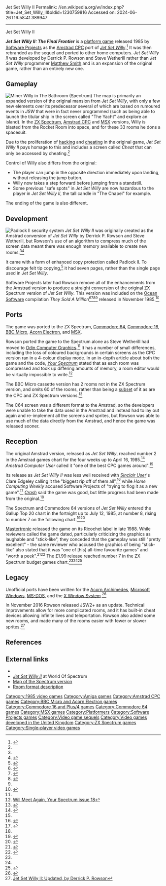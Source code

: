 Jet Set Willy II
Permalink: //en.wikipedia.org/w/index.php?title=Jet_Set_Willy_II&oldid=1230759816
Accessed on: 2024-06-26T16:58:41.389947



------
Jet Set Willy II
{{short description|1985 video game}}
{{Use British English|date=January 2021}}
{{Use dmy dates|date=January 2021}}
{{Infobox video game
|width = 
|title = Jet Set Willy II: The Final Frontier
|image = jsw2_zx_cassette.jpg
|caption =
|developer = Derrick P. Rowson and [[Steve Wetherill]] (Amstrad), Derrick P. Rowson (Spectrum), John Darnell and Steve Birtles (C64)<ref name='retrogamer1'>{{cite magazine |title=Hall of the Miner King|magazine=Retro Gamer|issue=1|publisher=Imagine|date=March 2004|pages=24–29|first=Martyn|last=Carroll}}</ref><ref name='retrogamer87'>{{cite magazine |title=The Making of Jet Set Willy II|magazine=Retro Gamer|issue=87|publisher=Imagine|date=3 March 2011|pages=76–81|first=Martyn|last=Carroll}}</ref>
|publisher = [[Software Projects]]
|designer = [[Matthew Smith (games programmer)|Matthew Smith]]
|series = ''[[Miner Willy]]''
|engine = 
|released = 1985
|genre = [[Platform game|Platform]]
|modes = [[Single-player video game|Single-player]]
|platforms = [[ZX Spectrum]], [[Commodore 64]], [[Amstrad CPC]], [[Acorn Electron]], [[BBC Micro]], [[Commodore 16]], [[Amiga]], [[MSX]]
}}

'''''Jet Set Willy II: The Final Frontier''''' is a [[platform game]] released 1985 by [[Software Projects]] as the [[Amstrad CPC]] port of ''[[Jet Set Willy]]''.<ref name='acu10'>{{cite magazine |title=Feature: Jet Set Willy|magazine=Amstrad Computer User|issue=10|publisher=Amsoft|date=September 1985|pages=56–61|url=https://archive.org/details/AmstradComputerUser10-0985/page/n55/mode/2up|access-date=17 March 2023}}</ref> It was then rebranded as the sequel and ported to other home computers. ''Jet Set Willy II'' was developed by Derrick P. Rowson and Steve Wetherill rather than ''Jet Set  Willy'' programmer [[Matthew Smith (games programmer)|Matthew Smith]] and is an expansion of the original game, rather than an entirely new one.

==Gameplay==
[[Image:jsw2_bathroom.png|thumb|left|''Miner Willy'' in ''The Bathroom'' (Spectrum)]]
The map is primarily an expanded version of the original mansion from ''Jet Set Willy'', with only a few new elements over its predecessor several of which are based on rumoured events in ''JSW'' that were in fact never programmed (such as being able to launch the titular ship in the screen called "The Yacht" and explore an island). In the [[ZX Spectrum]], [[Amstrad CPC]] and [[MSX]] versions, Willy is blasted from the Rocket Room into space, and for these 33 rooms he dons a spacesuit.

Due to the proliferation of [[hacker (computer security)|hacking]] and [[Cheating (video games)|cheating]] in the original game, ''Jet Set Willy II'' pays homage to this and includes a screen called ''Cheat'' that can only be accessed by cheating.<ref name='acu10' />

Control of Willy also differs from the original:
* The player can jump in the opposite direction immediately upon landing, without releasing the jump button.
* Willy now takes a step forward before jumping from a standstill.
* Some previous "safe spots" in ''Jet Set Willy'' are now hazardous to the player in ''Jet Set Willy II'', the tall candle in "The Chapel" for example.

The ending of the game is also different.

==Development==
[[Image:JSW2 padlock.jpg|thumb|''Padlock II'' security system]]
''Jet Set Willy II'' was originally created as the Amstrad conversion of ''Jet Set Willy'' by Derrick P. Rowson and Steve Wetherill, but Rowson's use of an algorithm to compress much of the screen data meant there was enough memory available to create new rooms.<ref name='retrogamer1' /><ref>{{cite web|url=http://www.jdawiseman.com/papers/games/jsw2/jsw2_programmer_comments.html#Derrick_Rowson_20130810|title=Jet Set Willy II: Comment from Steve Wetherill and Derrick P. Rowson|last=Rowson|first=Derek|date=10 August 2013|access-date=27 April 2022}}</ref>

It came with a form of enhanced copy protection called Padlock II. To discourage felt tip copying,<ref>{{Cite web |url=https://retrollection.net/2019/02/16/jet-set-willy-i-ii-software-projects-1984-1985-review/ |title=Jet Set Willy I & II (Software Projects, 1984 & 1985) – REVIEW &#124; Retrollection.net |access-date=27 July 2019 |archive-date=27 July 2019 |archive-url=https://web.archive.org/web/20190727131719/https://retrollection.net/2019/02/16/jet-set-willy-i-ii-software-projects-1984-1985-review/ |url-status=dead}}</ref> it had seven pages, rather than the single page used in ''Jet Set Willy''.

Software Projects later had Rowson remove all of the enhancements from the Amstrad version to produce a straight conversion of the original ZX Spectrum version of ''Jet Set Willy''. This version was included on the [[Ocean Software]] compilation ''They Sold A Million''<ref name='amstradactionnov85'>{{cite magazine|title=Hitsquad attack at Christmas|magazine=Amstrad Action|issue=2|publisher=Future Publishing|date=10 October 1985|page=20|url=|access-date=}}</ref><ref name='acu12'>{{cite magazine|title=Bargain Compilation|magazine=Amstrad Computer User|issue=12|publisher=Amsoft|date=November 1985|page=8|url=|access-date=}}</ref><ref name='amstradactionxmas85'>{{cite magazine|title=They Sold A Million|magazine=Amstrad Action|issue=4|publisher=Future Publishing|date=12 December 1985|pages=62–63|url=|access-date=}}</ref><ref name='retrogamer87' /> released in November 1985.<ref name='cvgtheysoldamillion'>{{cite magazine|title=They Sold A Million Advertisement|quote=1st November 1985 Release Date|magazine=Computer and Video Games|issue=49|publisher=EMAP|date=November 1985|page=108|url=https://spectrumcomputing.co.uk/page.php?issue_id=1500&page=108|access-date=18 March 2023}}</ref>

==Ports==
The game was ported to the ZX Spectrum, [[Commodore 64]], [[Commodore 16]], [[BBC Micro]], [[Acorn Electron]], and [[MSX]].

Rowson ported the game to the Spectrum alone as Steve Wetherill had moved to [[Odin Computer Graphics]].<ref name='retrogamer87' /> It has a number of small differences, including the loss of coloured backgrounds in certain screens as the CPC version ran in a 4-colour display mode. In an in-depth article about both the game and the code, ''[[Your Sinclair|Your Spectrum]]'' stated that as each room was compressed and took up differing amounts of memory, a room editor would be virtually impossible to write.<ref>[http://www.worldofspectrum.org/showmag.cgi?mag=YourSpectrum/Issue18/Pages/YourSpectrum1800025.jpg Will Meet Again, Your Spectrum issue 18]</ref>

The BBC Micro cassette version has 2 rooms not in the ZX Spectrum version, and omits 60 of the rooms, rather than being a [[subset]] of it as are the CPC and ZX Spectrum versions.<ref>{{cite web | url=http://www.jdawiseman.com/papers/games/jsw2/bbc/jsw2_bbc.html | title=Jet Set Willy II: BBC Micro version | access-date=2010-10-25}}</ref>

The C64 screen was a different format to the Amstrad, so the developers were unable to take the data used in the Amstrad and instead had to lay out again and re-implement all the screens and sprites, but Rowson was able to use much of the data directly from the Amstrad, and hence the game was released sooner.{{Citation needed|date=March 2023}}

==Reception==
The original Amstrad version, released as ''Jet Set Willy'', reached number 2 in the Amstrad games chart for the four weeks up to April 16, 1985.<ref name='acu7'>{{cite magazine |title=Gallup Software Chart|magazine=Amstrad Computer User|issue=7|publisher=Amsoft|date=June 1985|page=54|url=https://archive.org/details/AmstradComputerUser07-0685/page/n54|access-date=17 March 2023}}</ref> ''Amstrad Computer User'' called it "one of the best CPC games around".<ref name='acu10' />

Its release as ''Jet Set Willy II'' was less well received with ''[[Sinclair User]]'''s Clare Edgeley calling it the "biggest rip off of them all",<ref name='su_dec86'>{{cite magazine |title=Software Scene|magazine=Sinclair User 1986 Annual|issue=57|publisher=EMAP|date=5 October 1985|page=135|url=https://archive.org/details/sinclair-user-magazine-annual-1986/page/n47|access-date=17 March 2023}}</ref> while ''Home Computing Weekly'' accused Software Projects of "trying to flog it as a new game".<ref name='hcw10sep85'>{{cite magazine |title=Reviews: Jet Set Willy II|magazine=Home Computing Weekly|issue=129|publisher=Argus Specialist Publications|date=10 September 1985|page=12|url=https://archive.org/details/home-computing-weekly-129/page/n11|access-date=17 March 2023}}</ref> ''[[Crash (magazine)|Crash]]'' said the game was good, but little progress had been made from the original.<ref name='retrogamer1' />

The Spectrum and Commodore 64 versions of ''Jet Set Willy'' entered the Gallup Top 20 chart in the fortnight up to July 12, 1985, at number 8, rising to number 7 on the following chart.<ref name='hcw121charts'>{{cite magazine |title=Top 20 Software Compiled By Gallup|magazine=Home Computing Weekly|issue=121|publisher=Argus Specialist Publications|date=16 July 1985|page=41|url=https://spectrumcomputing.co.uk/page.php?issue_id=2687&page=41|access-date=17 March 2023}}</ref><ref name='hcw122charts'>{{cite magazine |title=Top 20 Software Compiled By Gallup|magazine=Home Computing Weekly|issue=122|publisher=Argus Specialist Publications|date=30 July 1985|page=41|url=https://spectrumcomputing.co.uk/page.php?issue_id=2689&page=41|access-date=17 March 2023}}</ref>

[[Mastertronic]] released the game on its Ricochet label in late 1988. While reviewers called the game dated, particularly criticizing the graphics as laughable and "stick-like", they conceded that the gameplay was still "pretty excellent" - the same reviewer who accused the graphics of being "stick-like" also stated that it was "one of [his] all-time favourite games" and "worth a peek".<ref name='sinclairuser81'>{{cite magazine |title=Jet Set Willy II|magazine=Sinclair User|issue=81|publisher=EMAP|date=December 1988|page=59|url=https://spectrumcomputing.co.uk/page.php?issue_id=81&page=59|access-date=17 March 2023}}</ref><ref name='zzap46'>{{cite magazine |title=Jet Set Willy: The Final Frontier|magazine=Zzap|issue=46|publisher=Newsfield|date=February 1989|page=92|url=https://archive.org/details/zzap64-magazine-046/page/n91|access-date=17 March 2023}}</ref> The £1.99 release reached number 7 in the ZX Spectrum budget games chart.<ref name='sinclairuser81' /><ref name='zzap46' /><ref name='ys40charts'>{{cite magazine |title=Games Chart: Budget Games|magazine=Your Sinclair|issue=40|publisher=Dennis Publishing|date=April 1989|page=9|url=https://archive.org/details/your-sinclair-40/page/n8/mode/2up|access-date=16 December 2022}}</ref>

==Legacy==
Unofficial ports have been written for the [[Acorn Archimedes]], [[Microsoft Windows]], [[MS-DOS]], and the [[X Window System]].<ref>{{cite web | url=http://decwarch.free.fr/images/jetset.html | title=The DECWindows Archive - JETSET 1.0 | access-date=2006-12-23 | work=DECWindows and VMS CENA's Archive}}</ref>

In November 2016 Rowson released JSW2+ as an update. Technical improvements allow for more complicated rooms, and it has built-in cheat devices allowing infinite lives and teleportation. Rowson also added some new rooms, and made many of the rooms easier with fewer or slower sprites.<ref>[http://www.jdawiseman.com/papers/games/jsw2/jsw2_updated.html Jet Set Willy II: Updated, by Derrick P. Rowson]</ref>

==References==
{{reflist}}

==External links==
* {{WoS_game|id=0002595}}
* ''[https://worldofspectrum.org/archive/software/games/jet-set-willy-ii-software-projects-ltd Jet Set Willy II]'' at World Of Spectrum
* [http://www.jdawiseman.com/papers/games/jsw2/jsw2_index.html Map of the Spectrum version]
* [http://www.seasip.info/Jsw/jsw2room.html Room format description]

[[Category:1985 video games]]
[[Category:Amiga games]]
[[Category:Amstrad CPC games]]
[[Category:BBC Micro and Acorn Electron games]]
[[Category:Commodore 16 and Plus/4 games]]
[[Category:Commodore 64 games]]
[[Category:MSX games]]
[[Category:Platformers]]
[[Category:Software Projects games]]
[[Category:Video game sequels]]
[[Category:Video games developed in the United Kingdom]]
[[Category:ZX Spectrum games]]
[[Category:Single-player video games]]